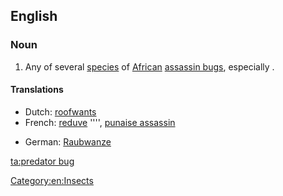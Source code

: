 ==English==
{{rfi}}
{{wikipedia}}
{{wikispecies|Platymeris rhadamanthus}}
===Noun===
{{en-noun|head=[[predator]] [[bug]]}}

# Any of several [[species]] of [[African]] [[assassin bug]]s, especially {{taxlink|Platymeris rhadamanthus|species}}.

====Translations====
{{trans-top|species}}
* Dutch: [[roofwants]] {{g|m}}
* French: [[reduve]] '''', [[punaise assassin]]
{{trans-mid}}
* German: [[Raubwanze]]
{{trans-bottom}}

[[Category:en:Insects]]

[[ta:predator bug]]